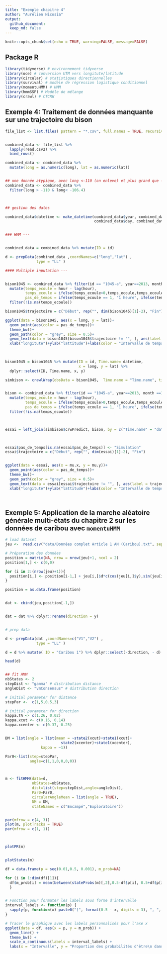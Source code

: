 ```yaml
---
title: "Exemple chapitre 4"
author: "Aurélien Nicosia"
output: 
  github_document:
  keep_md: false
---
```


```r
knitr::opts_chunk$set(echo = TRUE, warning=FALSE, message=FALSE)
```

## Package R

```r
library(tidyverse) # environnement tidyverse
library(oce) # conversion UTM vers longitute/latitude
library(circular) # statistiques directionnelles
library(survival) # modèle de régression logistique conditionnel
library(momentuHMM) # HMM
library(hmmSSF) # Modèle de mélange
library(crawl) # CTCRW
```


## Exemple 4: Traitement de données manquante sur une trajectoire du bison

```r
file_list <- list.files( pattern = "*.csv", full.names = TRUE, recursive = TRUE)


combined_data <- file_list %>%
  lapply(read.csv2) %>%
  bind_rows()

combined_data <- combined_data %>%
  mutate(long = as.numeric(long), lat = as.numeric(lat))


## une donnée atypique, avec long <-110 (on enleve) et plus grand que -106.4
combined_data <- combined_data %>%
  filter(long > -110 & long< -106.4)



## gestion des dates 

combined_data$datetime <- make_datetime(combined_data$year, combined_data$month,
                                        combined_data$day, combined_data$hour)


### HMM ---


combined_data = combined_data %>% mutate(ID = id)

d <- prepData(combined_data ,coordNames=c("long","lat") ,
              type = "LL" )

#### Multiple inputation ---


bison1045 <- combined_data %>% filter(id == "1045-a", year==2013, month ==12) %>%
  mutate(temps_ecoule = hour - lag(hour), 
         temps_ecoule = ifelse(temps_ecoule>0,temps_ecoule,temps_ecoule+24),
         pas_de_temps = ifelse(temps_ecoule == 1, "1 heure", ifelse(temps_ecoule == 3, "3 heures", "2 heures"))) %>%
  filter(!is.na(temps_ecoule))

bison1045$trajectoire = c("Début", rep("", dim(bison1045)[1]-2), "Fin")

ggplot(data = bison1045, aes(x = long, y = lat))+
  geom_point(aes(color = pas_de_temps))+
  theme_bw()+
  geom_path(color = "grey", size = 0.5)+
  geom_text(data = bison1045[bison1045$trajectoire != "", ], aes(label = trajectoire), vjust = -0.5, hjust = -0.1) +
  xlab("longitute")+ylab("lattitude")+labs(color = "Intervalle de temps")
  
  

bison1045 = bison1045 %>% mutate(ID = id, Time.name= datetime,
                                 x = long, y = lat) %>%
  dplyr::select(ID, Time.name, x, y)

simbison <- crawlWrap(obsData = bison1045,  Time.name = "Time.name", timeStep = "1 hour")


bison <- combined_data %>% filter(id == "1045-a", year==2013, month ==12) %>%
  mutate(temps_ecoule = hour - lag(hour), 
         temps_ecoule = ifelse(temps_ecoule>0,temps_ecoule,temps_ecoule+24),
         pas_de_temps = ifelse(temps_ecoule == 1, "1 heure", ifelse(temps_ecoule == 3, "3 heures", "2 heures"))) %>%
  filter(!is.na(temps_ecoule))



essai = left_join(simbison$crwPredict, bison, by = c("Time.name" = "datetime"))
  


essai$pas_de_temps[is.na(essai$pas_de_temps)] <- "Simulation"
essai$trajectoire = c("Début", rep("", dim(essai)[1]-2), "Fin")


ggplot(data = essai, aes(x = mu.x, y = mu.y))+
  geom_point(aes(color = pas_de_temps))+
  theme_bw()+
  geom_path(color = "grey", size = 0.5)+
  geom_text(data = essai[essai$trajectoire != "", ], aes(label = trajectoire), vjust = -0.5, hjust = -0.1) +
  xlab("longitute")+ylab("lattitude")+labs(color = "Intervalle de temps")




```


## Exemple 5: Application de la marche aléatoire générale multi-états du chapitre 2 sur les données de caribou avec `momentuHMM`

```r
# load dataset
jeu <-  read.csv("data/Données complet Article 1 AN (Caribou).txt", sep="")

# Préparation des données
position = matrix(NA, nrow = nrow(jeu)+1, ncol = 2)
position[1,] <- c(0,0)

for (i in 2:(nrow(jeu)+1)){
  position[i,] <- position[i-1,] + jeu[i,]$d*c(cos(jeu[i,]$y),sin(jeu[i,]$y))
}

position = as.data.frame(position)


dat <- cbind(jeu,position[-1,]) 


dat = dat %>% dplyr::rename(direction = y)


# prep data

d <- prepData(dat ,coordNames=c("V1","V2") ,
              type = "LL" )

d = d %>% mutate( ID = "Caribou 1") %>% dplyr::select(-direction, - d)

head(d)


## fit HMM
nbStates <- 2
stepDist <- "gamma" # distribution distance
angleDist <- "vmConsensus" # distribution direction

# initial parameter for distance
stepPar <-  c(1,5,0.5,3)  

# initial parameter for direction
kappa.TA <- c(1.26, 0.02)
kappa.xcut <- c(0.16, 0.14)
kappa.xcenter <- c(0.37, 0.25)


DM = list(angle = list(mean = ~state2(xcut)+state1(xcut)+ 
                         state2(xcenter)+state1(xcenter),
                kappa = ~1))

Par0<-list(step=stepPar,
           angle=c(1,1,0,0,0,0))



m <- fitHMM(data=d,
            nbStates=nbStates,
            dist=list(step=stepDist,angle=angleDist),
            Par0=Par0,
            circularAngleMean = list(angle = TRUE),
            DM = DM,
            stateNames = c("Encampé","Exploratoire"))


par(mfrow = c(4, 3))
plot(m, plotTracks = TRUE)
par(mfrow = c(1, 1))



plotPR(m)


plotStates(m) 

df = data.frame(p = seq(0.01,0.5, 0.001), m_prob=NA)

for (i in 1:dim(df)[1]){
  df$m_prob[i] = mean(between(stateProbs(m)[,2],0.5-df$p[i], 0.5+df$p[i]))
  }


# Fonction pour formater les labels sous forme d'intervalle
interval_labels <- function(p) {
  sapply(p, function(x) paste0("[", format(0.5 - x, digits = 3), ", ", format(0.5 + x, digits = 3), "]"))
}

# Tracer le graphique avec les labels personnalisés pour l'axe x
ggplot(data = df, aes(x = p, y = m_prob)) +
  geom_line() +
  theme_bw() +
  scale_x_continuous(labels = interval_labels) +
  labs(x = "Intervalle", y = "Proportion des probabilités d'être\n dans l'état 1 contenu dans l'intervalle")

```

